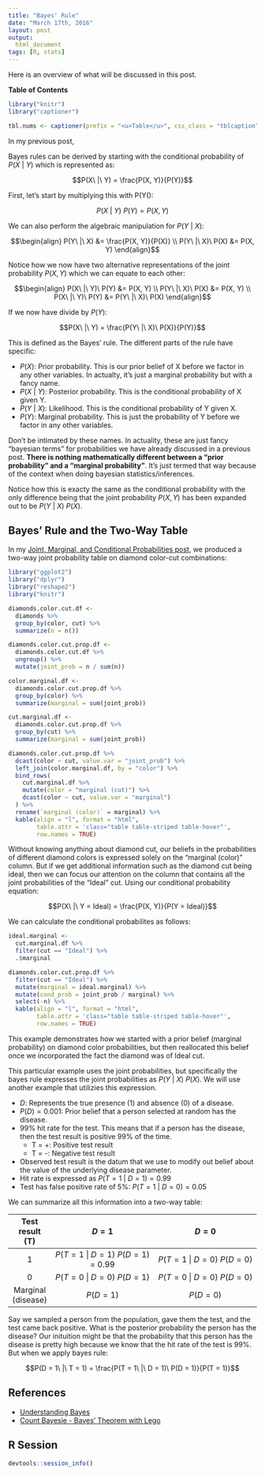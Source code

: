 ```yaml
---
title: "Bayes' Rule"
date: "March 17th, 2016"
layout: post
output:
  html_document
tags: [R, stats]
---
```


  
Here is an overview of what will be discussed in this post.

**Table of Contents**

<ul data-toc="body" data-toc-headings="h2,h3"></ul>

```r
library("knitr")
library("captioner")

tbl.nums <- captioner(prefix = "<u>Table</u>", css_class = "tblcaption")
```

In my previous post,

Bayes rules can be derived by starting with the conditional probability of <span class="inlinecode">$P(X\ |\ Y)$</span> which is represented as:

<div>
$$P(X\ |\ Y) = \frac{P(X, Y)}{P(Y)}$$
</div>

First, let's start by multiplying this with P(Y():

<div>
$$P(X\ |\ Y)\ P(Y) = P(X, Y)$$
</div>

We can also perform the algebraic manipulation for <span class="inlinecode">$P(Y\ |\ X)$</span>:

<div>
$$\begin{align}
P(Y\ |\ X) &= \frac{P(X, Y)}{P(X)} \\
P(Y\ |\ X)\ P(X) &= P(X, Y)
\end{align}$$
</div>

Notice how we now have two alternative representations of the joint probability <span class="inlinecode">$P(X, Y)$</span> which we can equate to each other:

<div>
$$\begin{align}
P(X\ |\ Y)\ P(Y) &= P(X, Y) \\
P(Y\ |\ X)\ P(X) &= P(X, Y) \\
P(X\ |\ Y)\ P(Y) &= P(Y\ |\ X)\ P(X) 
\end{align}$$
</div>

If we now have divide by <span class="inlinecode">$P(Y)$</span>:

<div>
$$P(X\ |\ Y) = \frac{P(Y\ |\ X)\ P(X)}{P(Y)}$$
</div>

This is defined as the Bayes' rule. The different parts of the rule have specific:

* <span class="inlinecode">$P(X)$</span>: Prior probability. This is our prior belief of X before we factor in any other variables. In actualty, it's just a marginal probability but with a fancy name.
* <span class="inlinecode">$P(X\ |\ Y )$</span>: Posterior probability. This is the conditional probability of X given Y.
* <span class="inlinecode">$P(Y\ |\ X )$</span>: Likelihood. This is the conditional probability of Y given X. 
* <span class="inlinecode">$P(Y)$</span>: Marginal probability. This is just the probability of Y before we factor in any other variables. 

Don't be intimated by these names. In actuality, these are just fancy "bayesian terms" for probabilities we have already discussed in a previous post. **There is nothing mathematically different between a "prior probability" and a "marginal probability"**. It's just termed that way because of the context when doing bayesian statistics/inferences.

Notice how this is exacty the same as the conditional probability with the only difference being that the joint probability <span class="inlinecode">$P(X, Y)$</span> has been expanded out to be <span class="inlinecode">$P(Y\ |\ X)\ P(X)$</span>.

## Bayes' Rule and the Two-Way Table

In my [Joint, Marginal, and Conditional Probabilities post]({% post_url 2016-03-20-basic-prob %}), we produced a two-way joint probability table on diamond color-cut combinations:

```r
library("ggplot2")
library("dplyr")
library("reshape2")
library("knitr")

diamonds.color.cut.df <-
  diamonds %>%
  group_by(color, cut) %>%
  summarize(n = n())

diamonds.color.cut.prop.df <- 
  diamonds.color.cut.df %>%
  ungroup() %>%
  mutate(joint_prob = n / sum(n))

color.marginal.df <- 
  diamonds.color.cut.prop.df %>%
  group_by(color) %>%
  summarize(marginal = sum(joint_prob))

cut.marginal.df <- 
  diamonds.color.cut.prop.df %>%
  group_by(cut) %>%
  summarize(marginal = sum(joint_prob))

diamonds.color.cut.prop.df %>%
  dcast(color ~ cut, value.var = "joint_prob") %>%
  left_join(color.marginal.df, by = "color") %>%
  bind_rows(
    cut.marginal.df %>%
    mutate(color = "marginal (cut)") %>%
    dcast(color ~ cut, value.var = "marginal")
  ) %>%
  rename(`marginal (color)` = marginal) %>%
  kable(align = "l", format = "html",
        table.attr = 'class="table table-striped table-hover"',
        row.names = TRUE)
```

Without knowing anything about diamond cut, our beliefs in the probabilities of different diamond colors is expressed solely on the "marginal (color)" column. But if we get additional information such as the diamond cut being ideal, then we can focus our attention on the column that contains all the joint probabilities of the "Ideal" cut. Using our conditional probability equation:

<div>
$$P(X\ |\ Y = Ideal) = \frac{P(X, Y)}{P(Y = Ideal)}$$
</div>

We can calculate the conditional probabilites as follows:

```r
ideal.marginal <- 
  cut.marginal.df %>%
  filter(cut == "Ideal") %>%
  .$marginal

diamonds.color.cut.prop.df %>%
  filter(cut == "Ideal") %>%
  mutate(marginal = ideal.marginal) %>%
  mutate(cond_prob = joint_prob / marginal) %>%
  select(-n) %>%
  kable(align = "l", format = "html",
        table.attr = 'class="table table-striped table-hover"',
        row.names = TRUE)
```

This example demonstrates how we started with a prior belief (marginal probability) on diamond color probabilities, but then reallocated this belief once we incorporated the fact the diamond was of Ideal cut.

This particular example uses the joint probabilities, but specifically the bayes rule expresses the joint probabilities as <span class="inlinecode">$P(Y\ |\ X)\ P(X)$</span>. We will use another example that utilizies this expression.

* <span class="inlinecode">$D$</span>: Represents the true presence (1) and absence (0) of a disease.
* <span class="inlinecode">$P(D) = 0.001$</span>: Prior belief that a person selected at random has the disease.
* 99% hit rate for the test. This means that if a person has the disease, then the test result is positive 99% of the time.
    + T = +: Positive test result
    + T = -: Negative test result
* Observed test result is the datum that we use to modify out belief about the value of the underlying disease parameter.
* Hit rate is expressed as <span class="inlinecode">$P(T = 1\ |\ D = 1) = 0.99$</span>
* Test has false positive rate of 5%: <span class="inlinecode">$P(T = 1\ |\ D = 0) = 0.05$</span>

We can summarize all this information into a two-way table:

| Test result (T)    | <span class="inlinecode">$D = 1$</span>                             | <span class="inlinecode">$D = 0$</span>                             | 
|:------------------:|:------------------------------------------------------------------------:|:------------------------------------------------------------------------:|
| 1                  | <span class="inlinecode">$P(T = 1\ |\ D = 1)\ P(D = 1)$</span> = 0.99 | <span class="inlinecode">$P(T = 1\ |\ D = 0)\ P(D = 0)$</span> |
| 0                  | <span class="inlinecode">$P(T = 0\ |\ D = 0)\ P(D = 1)$</span> | <span class="inlinecode">$P(T = 0\ |\ D = 0)\ P(D = 0)$</span> |
| Marginal (disease) | <span class="inlinecode">$P(D = 1)$</span>                          | <span class="inlinecode">$P(D = 0)$</span>                          |

Say we sampled a person from the population, gave them the test, and the test came back positive. What is the posterior probability the person has the disease? Our inituition might be that the probability that this person has the disease is pretty high because we know that the hit rate of the test is 99%. But when we apply bayes rule:

<div>
$$P(D = 1\ |\ T = 1) = \frac{P(T = 1\ |\ D = 1)\ P(D = 1)}{P(T = 1)}$$
</div>

## References

* [Understanding Bayes](http://alexanderetz.com/understanding-bayes/)
* [Count Bayesie - Bayes' Theorem with Lego](https://www.countbayesie.com/blog/2015/2/18/bayes-theorem-with-lego)

## R Session

```r
devtools::session_info()
```
